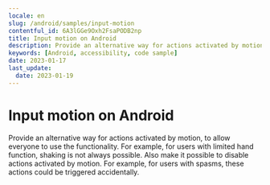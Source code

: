 ```yaml
---
locale: en
slug: /android/samples/input-motion
contentful_id: 6A3lGGe9Oxh2FsaPODB2np
title: Input motion on Android
description: Provide an alternative way for actions activated by motion, to allow everyone to use the functionality.
keywords: [Android, accessibility, code sample]
date: 2023-01-17
last_update:
  date: 2023-01-19
---
```


# Input motion on Android

Provide an alternative way for actions activated by motion, to allow everyone to use the functionality. For example, for users with limited hand function, shaking is not always possible. Also make it possible to disable actions activated by motion. For example, for users with spasms, these actions could be triggered accidentally.

<CodeSample id="input-motion" platform="android" locale="en"/>
